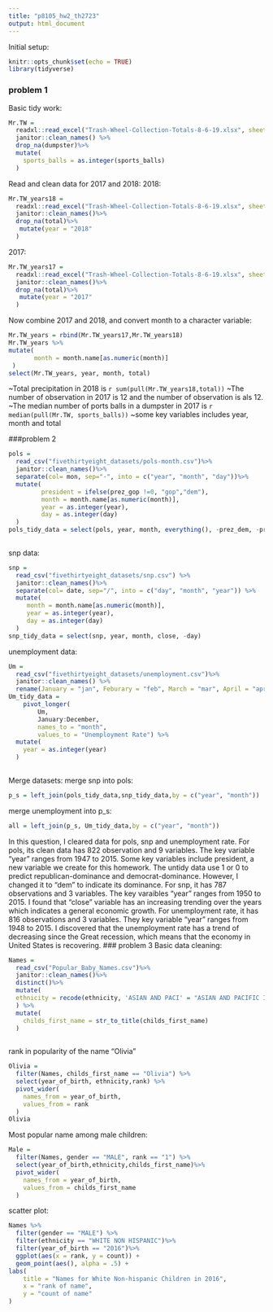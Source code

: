 ```yaml
---
title: "p8105_hw2_th2723"
output: html_document
---
```

Initial setup:
```r
knitr::opts_chunk$set(echo = TRUE)
library(tidyverse)
```

### problem 1
Basic tidy work:
```r
Mr.TW = 
  readxl::read_excel("Trash-Wheel-Collection-Totals-8-6-19.xlsx", sheet = 1, range = "A2:N408") %>%
  janitor::clean_names() %>%
  drop_na(dumpster)%>%
  mutate(
    sports_balls = as.integer(sports_balls)
  )

```
Read and clean data for 2017 and 2018:
2018:
```r
Mr.TW_years18 = 
  readxl::read_excel("Trash-Wheel-Collection-Totals-8-6-19.xlsx", sheet = 5, range = "A2:B14") %>%
  janitor::clean_names()%>%
  drop_na(total)%>%
   mutate(year = "2018"
  )
```
2017:
```r
Mr.TW_years17 = 
  readxl::read_excel("Trash-Wheel-Collection-Totals-8-6-19.xlsx", sheet = 6, range = "A2:B14") %>%
  janitor::clean_names()%>%
  drop_na(total)%>%
   mutate(year = "2017"
  )
```
Now combine 2017 and 2018, and convert month to a character variable:
```r
Mr.TW_years = rbind(Mr.TW_years17,Mr.TW_years18)
Mr.TW_years %>%
mutate(
       month = month.name[as.numeric(month)]
 )
select(Mr.TW_years, year, month, total)
```
~Total precipitation in 2018 is `r sum(pull(Mr.TW_years18,total))`
~The number of observation in 2017 is 12 and the number of observation is als 12.
~The median number of ports balls in a dumpster in 2017 is `r median(pull(Mr.TW, sports_balls))`
~some key variables includes year, month and total

###problem 2
```r
pols = 
  read_csv("fivethirtyeight_datasets/pols-month.csv")%>%
  janitor::clean_names()%>%
  separate(col= mon, sep="-", into = c("year", "month", "day"))%>%
  mutate(
         president = ifelse(prez_gop !=0, "gop","dem"),
         month = month.name[as.numeric(month)],
         year = as.integer(year),
         day = as.integer(day)
  )
pols_tidy_data = select(pols, year, month, everything(), -prez_dem, -prez_gop, -day)
  
```
snp data:
```r
snp = 
  read_csv("fivethirtyeight_datasets/snp.csv") %>%
  janitor::clean_names()%>%
  separate(col= date, sep="/", into = c("day", "month", "year")) %>%
  mutate(
     month = month.name[as.numeric(month)],
     year = as.integer(year),
     day = as.integer(day)
  )
snp_tidy_data = select(snp, year, month, close, -day)

```
unemployment data:
```r
Um = 
  read_csv("fivethirtyeight_datasets/unemployment.csv")%>%
  janitor::clean_names() %>%
  rename(January = "jan", Feburary = "feb", March = "mar", April = "apr", May = "may", June = "jun", July="jul", August = "aug", September = "sep", October = "oct", November = "nov", December ="dec" )
Um_tidy_data = 
    pivot_longer(
        Um, 
        January:December,
        names_to = "month", 
        values_to = "Unemployment Rate") %>%
  mutate(
    year = as.integer(year)
  )
  
```

Merge datasets:
merge snp into pols:
```r
p_s = left_join(pols_tidy_data,snp_tidy_data,by = c("year", "month"))
```
merge unemployment into p_s:
```r
all = left_join(p_s, Um_tidy_data,by = c("year", "month"))
```
In this question, I cleared data for pols, snp and unemployment rate.
For pols, its clean data has 822 observation and 9 variables. The key variable "year" ranges from 1947 to 2015. Some key variables include president, a new variable we create for this homework. The untidy data use 1 or 0 to predict republican-dominance and democrat-dominance. However, I changed it to "dem" to indicate its dominance.
For snp, it has 787 observations and 3 variables. The key varaibles "year" ranges from 1950 to 2015. I found that "close" variable has an increasing trending over the years which indicates a general economic growth.
For unemployment rate, it has 816 observations and 3 variables. They key variable "year" ranges from 1948 to 2015. I discovered that the unemployment rate has a trend of decreasing since the Great recession, which means that the economy in United States is recovering.
### problem 3
Basic data cleaning:
```r
Names = 
  read_csv("Popular_Baby_Names.csv")%>%
  janitor::clean_names()%>%
  distinct()%>%
  mutate(
  ethnicity = recode(ethnicity, 'ASIAN AND PACI' = "ASIAN AND PACIFIC ISLANDER", 'WHITE NON HISP'= "WHITE NON HISPANIC", 'BLACK NON HISP' = "BLACK NON HISPANIC"  )  #Use unique(pull(Names,ethnicity)) to figure out how many expressions of the same ethnicity
  ) %>%
  mutate(
    childs_first_name = str_to_title(childs_first_name)
  )
  
```
rank in popularity of the name "Olivia"
```r
Olivia = 
  filter(Names, childs_first_name == "Olivia") %>%
  select(year_of_birth, ethnicity,rank) %>%
  pivot_wider(
    names_from = year_of_birth,
    values_from = rank
  )
Olivia
```
Most popular name among male children:
```r

Male = 
  filter(Names, gender == "MALE", rank == "1") %>%
  select(year_of_birth,ethnicity,childs_first_name)%>%
  pivot_wider(
    names_from = year_of_birth,
    values_from = childs_first_name
  )
```

scatter plot:
```r
Names %>% 
  filter(gender == "MALE") %>%
  filter(ethnicity == "WHITE NON HISPANIC")%>%
  filter(year_of_birth == "2016")%>% 
  ggplot(aes(x = rank, y = count)) + 
  geom_point(aes(), alpha = .5) +
labs(
    title = "Names for White Non-hispanic Children in 2016",
    x = "rank of name",
    y = "count of name"
)
```






